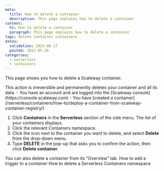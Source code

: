 ```yaml
---
meta:
  title: How to delete a container
  description: This page explains how to delete a container
content:
  h1: How to delete a container
  paragraph: This page explains how to delete a container
tags: delete container containers
dates:
  validation: 2023-08-17
  posted: 2021-05-26
categories:
  - serverless
  - containers
---
```


This page shows you how to delete a Scaleway container.

<Macro id="iam-requirements" />

<Message type="important">
  This action is irreversible and permanently deletes your container and all its data.
</Message>

<Message type="requirement">
  - You have an account and are logged into the [Scaleway console](https://console.scaleway.com)
  - You have [created a container](/serverless/containers/how-to/deploy-a-container-from-scaleway-container-registry/)
</Message>

1. Click **Containers** in the **Serverless** section of the side menu. The list of your containers displays.
2. Click the relevant Containers namespace.
2. Click the <Icon name="more" /> icon next to the container you want to delete, and select **Delete** from the drop-down menu.
3. Type **DELETE** in the pop-up that asks you to confirm the action, then click **Delete container**.

<Message type="tip">
  You can also delete a container from its "Overview" tab.
</Message>

<Navigation title="See Also">
  <PreviousButton to="/serverless/containers/how-to/add-trigger-to-a-container//">How to add a trigger to a container</PreviousButton>
  <NextButton to="/serverless/containers/how-to/delete-a-containers-namespace/">How to delete a Serverless Containers namespace</NextButton>
</Navigation>